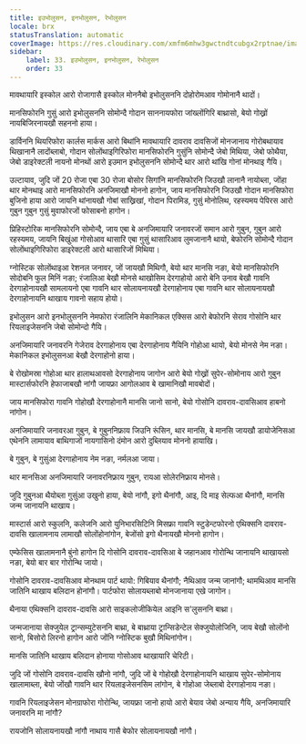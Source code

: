 ```yaml
---
title: इउभोलुसन, इनभोलुसन, रेभोलुसन
locale: brx
statusTranslation: automatic
coverImage: https://res.cloudinary.com/xmfm6mhw3gwctndtcubgx2rptnae/image/upload/v1740337243/small_cover_educacion_fundamental_a051170f1c.webp
sidebar:
    label: 33. इउभोलुसन, इनभोलुसन, रेभोलुसन
    order: 33
---
```

मावथायारि इस्कोल आरो रोजागासै इस्कोल मोननैबो इभोलुसननि दोहोरोमआव गोमोनानै थादों।

मानसिफोरनि गुसुं आरो इभोलुसननि सोमोन्दै गोदान साननायफोरा जांख्लोंगिरि बाथ्रासो, बेयो गोख्रों नायबिजिरनायखौ सहननो हाया।

डार्विननि थियरिफोरा कार्लस मार्कस आरो बिथांनि मावथायारि दावराव दावसिजों मोनजानाय गोरोबथायाव थिखानानै लादोंब्लाबो, गोदान सोलोंथाइगिरिफोरा मानसिफोरनि गुसुंनि सोमोन्दै जेबो मिथिया, जेबो फोथैया, जेबो डाइरेक्टली नायनो मोनथों आरो इउमान इभोलुसननि सोमोन्दै थार आरो थांखि गोनां मोनथाइ गैयि।

उल्टायाव, जुदि जों 20 रोजा एबा 30 रोजा बोसोर सिगांनि मानसिफोरनि जिउखौ लानानै नायोब्ला, जोंहा थार मोनथाइ आरो मानसिफोरनि अनजिमाखौ मोननो हागोन, जाय मानसिफोरनि जिउखौ गोदान मानसिफोरा बुजिनो हाया आरो जायनि थांनायखौ गोबां साख्रिखां, गोदान पिरामिड, गुसुं मोनोलिथ, रहस्यमय पेपिरस आरो गुबुन गुबुन गुसुं मुवाफोरजों फोसाबनो हागोन।

प्रिहिस्टोरिक मानसिफोरनि सोमोन्दै, जाय एबा बे अनजिमायारि जनावरजों समान आरो गुबुन, गुबुन आरो रहस्यमय, जायनि बिखुंआ गोसोआव थासारि एबा गुसुं थासारिआव लुमजानानै थायो, बेफोरनि सोमोन्दै गोदान सोलोंथाइगिरिफोरा डाइरेक्टली आरो थासारिजों मिथिया।

ग्नोस्टिक सोलोंथाइआ रेशनल जनावर, जों जायखौ मिथिगौ, बेयो थार मानसि नङा, बेयो मानसिफोरनि सोदोबनि फुल मिनिं नङा; रंजालिआ बेखौ मोनसे थाखोसिम देरगाहोयो आरो बेनि उनाव बेखौ गावनि देरगाहोनायखौ सामलायनो एबा गावनि थार सोलायनायखौ देरगाहोनाय एबा गावनि थार सोलायनायखौ देरगाहोनायनि थाखाय गावनो सहाय होयो।

इभोलुसन आरो इनभोलुसननि नेमफोरा रंजालिनि मेकानिकल एक्सिस आरो बेफोरनि सेराव गोसोनि थार रियलाइजेसननि जेबो सोमोन्दो गैयि।

अनजिमायारि जनावरनि गेजेराव देरगाहोनाय एबा देरगाहोनाय गैयिनि गोहोआ थायो, बेयो मोनसे नेम नङा। मेकानिकल इभोलुसनआ बेखौ देरगाहोनो हाया।

बे रोखोमस्रा गोहोआ थार हालाथआवसो देरगाहोनाय जागोन आरो बेयो गोख्रों सुपेर-सोमोनाय आरो गुबुन मास्टार्सफोरनि हेफाजाबखौ नांगौ जायफ्रा आगोलआव बे खामानिखौ मावबोदों।

जाय मानसिफोरा गावनि गोहोखौ देरगाहोनानै मानसि जानो सानो, बेयो गोसोनि दावराव-दावसिआव हाबनो नांगोन।

अनजिमायारि जनावरआ गुबुन, बे गुबुननिफ्राय जिउनि रूंसिन, थार मानसि, बे मानसि जायखौ डायोजेनिसआ एथेननि लामायाव बाथिगाजों नायगासिनो दंमोन आरो दुब्लियाव मोननो हायाखि।

बे गुबुन, बे गुसुंआ देरगाहोनाय नेम नङा, नर्मलआ जाया।

थार मानसिआ अनजिमायारि जनावरनिफ्राय गुबुन, रायआ सोलेरनिफ्राय मोनसे।

जुदि गुबुनआ थैयोब्ला गुसुंआ उखुनो हाया, बेयो नांगौ, इगो थैनांगौ, आइ, दि माइ सेल्फआ थैनांगौ, मानसि जन्म जानायनि थाखाय।

मास्टार्स आरो स्कुलनि, कलेजनि आरो युनिभारसिटिनि मिसफ्रा गावनि स्टुडेन्टफोरनो एथिक्सनि दावराव-दावसि खालामनाय लामाखौ सोलोंहोनांगोन, बेजोंसो इगो थैनायखौ मोननो हागोन।

एम्फेसिस खालामनानै बुंनो हागोन दि गोसोनि दावराव-दावसिआ बे जहानआव गोरोन्थि जानायनि थाखायसो नङा, बेयो बार बार गोरोन्थि जायो।

गोसोनि दावराव-दावसिआव मोनथाम पार्ट थायो: गिबियाव थैनांगौ; नैथिआव जन्म जानांगौ; थामथिआव मानसि जातिनि थाखाय बलिदान होनांगौ। पार्टफोरा सोलायब्लाबो मोनजानाया एखे जागोन।

थैनाया एथिक्सनि दावराव-दावसि आरो साइकलोजीकियेल आइनि स'लुसननि बाथ्रा।

जन्मजानाया सेक्जुयेल ट्रान्सम्युटेसननि बाथ्रा, बे बाथ्राया ट्रान्सिडेन्टेल सेक्जुयोलोजिनि, जाय बेखौ सोलोंनो सानो, बिसोरो लिरनो हागोन आरो जोंनि ग्नोस्टिक बुखौ मिथिनांगोन।

मानसि जातिनि थाखाय बलिदान होनाया गोसोआव थाखायारि चेरिटी।

जुदि जों गोसोनि दावराव-दावसि खौनो नांगौ, जुदि जों बे गोहोखौ देरगाहोनायनि थाखाय सुपेर-सोमोनाय खालामाब्ला, बेयो जोंखौ गावनि थार रियलाइजेसनसिम लांगोन, बे गोहोआ जेब्लाबो देरगाहोनाय नङा।

गावनि रियलाइजेसन मोनग्राफोरा गोरोन्थि, जायफ्रा जानो हायो आरो बेयाव जेबो अन्याय गैयि, अनजिमायारि जनावरनि मा नांगौ?

रायजोनि सोलायनायखौ नांगौ नाथाय गासै बेफोर सोलायनायखौ नांगौ।

